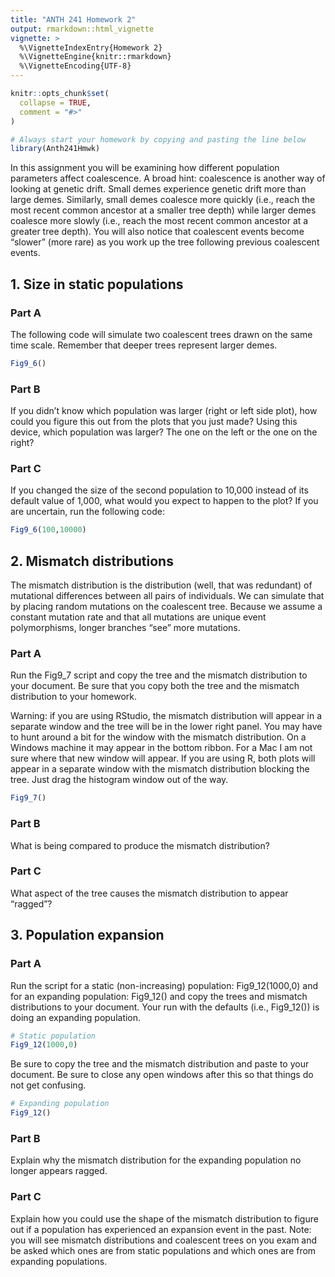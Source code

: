 ---
title: "ANTH 241 Homework 2"
output: rmarkdown::html_vignette
vignette: >
  %\VignetteIndexEntry{Homework 2}
  %\VignetteEngine{knitr::rmarkdown}
  %\VignetteEncoding{UTF-8}
---

```{r, include = FALSE}
knitr::opts_chunk$set(
  collapse = TRUE,
  comment = "#>"
)
```

```{r eval=F}
# Always start your homework by copying and pasting the line below
library(Anth241Hmwk)
```

In this assignment you will be examining how different population 
parameters affect coalescence.  A broad hint: coalescence is another
way of looking at genetic drift.  Small demes experience genetic drift
more than large demes.  Similarly, small demes coalesce more quickly
(i.e., reach the most recent common ancestor at a smaller tree depth)
while larger demes coalesce more slowly (i.e., reach the most recent
common ancestor at a greater tree depth).  You will also notice that
coalescent events become "slower" (more rare) as you work up the tree
following previous coalescent events.

## 1. Size in static populations

### Part A

The following code will simulate two coalescent trees drawn on the
same time scale.  Remember that deeper trees represent larger demes.

```{r eval=FALSE}
Fig9_6()

```

### Part B
If you didn’t know which population was larger (right or left side
plot), how could you figure this out from the plots that you just made?
Using this device, which population was larger?  The one on the left or 
the one on the right?

### Part C
If you changed the size of the second population to 10,000 instead of
its default value of 1,000, what would you expect to happen to the plot?
If you are uncertain, run the following code:

```{r eval=FALSE}
Fig9_6(100,10000)
```

## 2. Mismatch distributions

The mismatch distribution is the distribution (well, that was redundant)
of mutational differences between all pairs of individuals.  We can 
simulate that by placing random mutations on the coalescent tree. 
Because we assume a constant mutation rate and that all mutations are
unique event polymorphisms, longer branches "see" more mutations.

### Part A
Run the Fig9_7 script and copy the tree and the mismatch distribution to
your document.  Be sure that you copy both the tree and the mismatch 
distribution to your homework.


Warning: if you are using RStudio, the mismatch distribution will appear
in a separate window and the tree will be in the lower right panel. You 
may have to hunt around a bit for the window with the mismatch
distribution.  On a Windows machine it may appear in the bottom ribbon.
For a Mac I am not sure where that new window will appear. If you are
using R, both plots will appear in a separate window with the mismatch
distribution blocking the tree. Just drag the histogram window out of
the way.

```{r eval=FALSE}
Fig9_7()
```

### Part B

What is being compared to produce the mismatch distribution?

### Part C

What aspect of the tree causes the mismatch distribution to appear 
“ragged”?

## 3. Population expansion

### Part A
Run the script for a static (non-increasing) population: Fig9_12(1000,0)
and for an expanding population: Fig9_12() and copy the trees and
mismatch distributions to your document. Your run with the defaults
(i.e., Fig9_12()) is doing an expanding population.

```{r eval=FALSE}
# Static population
Fig9_12(1000,0)
```

Be sure to copy the tree and the mismatch distribution and paste to your
document.  Be sure to close any open windows after this so that things
do not get confusing.

```{r eval=FALSE}
# Expanding population
Fig9_12()
```

### Part B
Explain why the mismatch distribution for the expanding population no
longer appears ragged.

### Part C
Explain how you could use the shape of the mismatch distribution to
figure out if a population has experienced an expansion event in the
past.  Note: you will see mismatch distributions and coalescent trees
on you exam and be asked which ones are from static populations and
which ones are from expanding populations.
